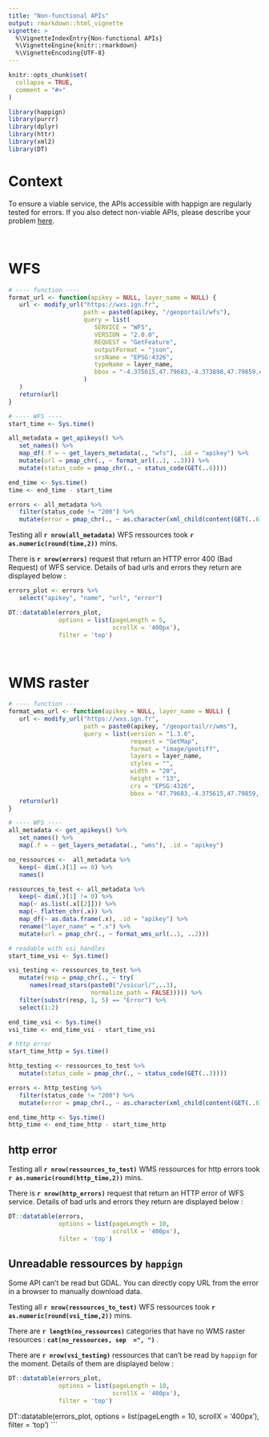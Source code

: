 ```yaml
---
title: "Non-functional APIs"
output: rmarkdown::html_vignette
vignette: >
  %\VignetteIndexEntry{Non-functional APIs}
  %\VignetteEngine{knitr::rmarkdown}
  %\VignetteEncoding{UTF-8}
---
```


```r
knitr::opts_chunk$set(
  collapse = TRUE,
  comment = "#>"
)
```

```r
library(happign)
library(purrr)
library(dplyr)
library(httr)
library(xml2)
library(DT)
```

# Context
To ensure a viable service, the APIs accessible with happign are regularly tested for errors. If you also detect non-viable APIs, please describe your problem [here](https://github.com/paul-carteron/happign/issues).

<br/>

# WFS

```r
# ---- function ----
format_url <- function(apikey = NULL, layer_name = NULL) {
   url <- modify_url("https://wxs.ign.fr",
                     path = paste0(apikey, "/geoportail/wfs"),
                     query = list(
                        SERVICE = "WFS",
                        VERSION = "2.0.0",
                        REQUEST = "GetFeature",
                        outputFormat = "json",
                        srsName = "EPSG:4326",
                        typeName = layer_name,
                        bbox = "-4.375615,47.79683,-4.373898,47.79859,epsg:4326"
                     )
   )
   return(url)
}

# ---- WFS ----
start_time <- Sys.time()

all_metadata = get_apikeys() %>%
   set_names() %>%
   map_df(.f = ~ get_layers_metadata(., "wfs"), .id = "apikey") %>%
   mutate(url = pmap_chr(., ~ format_url(..1, ..3))) %>%
   mutate(status_code = pmap_chr(., ~ status_code(GET(..6))))

end_time <- Sys.time()
time <- end_time - start_time

errors <- all_metadata %>%
   filter(status_code != "200") %>%
   mutate(error = pmap_chr(., ~ as.character(xml_child(content(GET(..6)), 1))))

```

Testing all **`r nrow(all_metadata)`** WFS ressources took **`r as.numeric(round(time,2))`** mins.

There is **`r nrow(errors)`** request that return an HTTP error 400 (Bad Request) of WFS service. Details of bad urls and errors they return are displayed below :

```r
errors_plot <- errors %>%
   select("apikey", "name", "url", "error")

DT::datatable(errors_plot,
              options = list(pageLength = 5,
                             scrollX = '400px'),
              filter = 'top')

```

<br/>

# WMS raster

```r
# ---- function ----
format_wms_url <- function(apikey = NULL, layer_name = NULL) {
   url <- modify_url("https://wxs.ign.fr",
                     path = paste0(apikey, "/geoportail/r/wms"),
                     query = list(version = "1.3.0",
                                  request = "GetMap",
                                  format = "image/geotiff",
                                  layers = layer_name,
                                  styles = "",
                                  width = "20",
                                  height = "13",
                                  crs = "EPSG:4326",
                                  bbox = "47.79683,-4.375615,47.79859,-4.373898"))
   return(url)
}

# ---- WFS ----
all_metadata <- get_apikeys() %>%
   set_names() %>%
   map(.f = ~ get_layers_metadata(., "wms"), .id = "apikey") 

no_ressources <-  all_metadata %>% 
   keep(~ dim(.)[1] == 0) %>% 
   names()

ressources_to_test <- all_metadata %>% 
   keep(~ dim(.)[1] != 0) %>%
   map(~ as.list(.x[[2]])) %>% 
   map(~ flatten_chr(.x)) %>% 
   map_df(~ as.data.frame(.x), .id = "apikey") %>% 
   rename("layer_name" = ".x") %>% 
   mutate(url = pmap_chr(., ~ format_wms_url(..1, ..2)))

# readable with vsi_handles
start_time_vsi <- Sys.time()

vsi_testing <- ressources_to_test %>% 
   mutate(resp = pmap_chr(., ~ try(
      names(read_stars(paste0("/vsicurl/",..3),
                       normalize_path = FALSE))))) %>% 
   filter(substr(resp, 1, 5) == "Error") %>% 
   select(1:2)

end_time_vsi <- Sys.time()
vsi_time <- end_time_vsi - start_time_vsi

# http error 
start_time_http = Sys.time()

http_testing <- ressources_to_test %>% 
   mutate(status_code = pmap_chr(., ~ status_code(GET(..3))))

errors <- http_testing %>%
   filter(status_code != "200") %>%
   mutate(error = pmap_chr(., ~ as.character(xml_child(content(GET(..6)), 1))))

end_time_http <- Sys.time()
http_time <- end_time_http - start_time_http
```

## http error

Testing all **`r nrow(ressources_to_test)`** WMS ressources for http errors took **`r as.numeric(round(http_time,2))`** mins.

There is **`r nrow(http_errors)`** request that return an HTTP error of WFS service. Details of bad urls and errors they return are displayed below :

```r

DT::datatable(errors,
              options = list(pageLength = 10,
                             scrollX = '400px'),
              filter = 'top')

```

## Unreadable ressources by `happign`

Some API can't be read but GDAL. You can directly copy URL from the error in a browser to manually download data.

Testing all **`r nrow(ressources_to_test)`** WFS ressources took **`r as.numeric(round(vsi_time,2))`** mins.

There are **`r length(no_ressources)` ** categories that have no WMS raster resources : **`cat(no_ressources, sep  =", ")` **.

There are **`r nrow(vsi_testing)`** ressources that can't be read by `happign` for the moment. Details of them are displayed below :

```r

DT::datatable(errors_plot,
              options = list(pageLength = 10,
                             scrollX = '400px'),
              filter = 'top')

```


DT::datatable(errors_plot,
              options = list(pageLength = 10,
                             scrollX = '400px'),
              filter = 'top')
```
